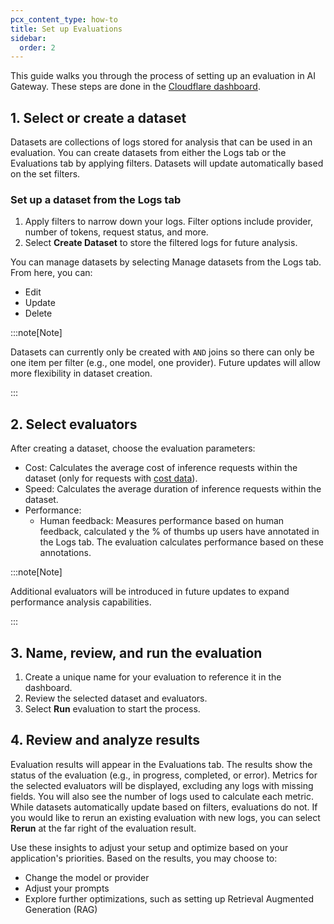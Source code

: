 ```yaml
---
pcx_content_type: how-to
title: Set up Evaluations
sidebar:
  order: 2
---
```


This guide walks you through the process of setting up an evaluation in AI Gateway. These steps are done in the [Cloudflare dashboard](https://dash.cloudflare.com/).

## 1. Select or create a dataset

Datasets are collections of logs stored for analysis that can be used in an evaluation. You can create datasets from either the Logs tab or the Evaluations tab by applying filters. Datasets will update automatically based on the set filters. 

### Set up a dataset from the Logs tab

1. Apply filters to narrow down your logs. Filter options include provider, number of tokens, request status, and more. 
2. Select **Create Dataset** to store the filtered logs for future analysis.

You can manage datasets by selecting Manage datasets from the Logs tab. From here, you can:

- Edit
- Update
- Delete

:::note[Note]

Datasets can currently only be created with `AND` joins so there can only be one item per filter (e.g., one model, one provider). Future updates will allow more flexibility in dataset creation.

:::

## 2. Select evaluators

After creating a dataset, choose the evaluation parameters:

- Cost: Calculates the average cost of inference requests within the dataset (only for requests with [cost data](https://developers.cloudflare.com/ai-gateway/observability/costs/)).
- Speed: Calculates the average duration of inference requests within the dataset.
- Performance:
  - Human feedback: Measures performance based on human feedback, calculated y the % of thumbs up users have annotated in the Logs tab. The evaluation calculates performance based on these annotations.

:::note[Note]

Additional evaluators will be introduced in future updates to expand performance analysis capabilities.

:::

## 3. Name, review, and run the evaluation

1. Create a unique name for your evaluation to reference it in the dashboard.
2. Review the selected dataset and evaluators.
3. Select **Run** evaluation to start the process.

## 4. Review and analyze results

Evaluation results will appear in the Evaluations tab. The results show the status of the evaluation (e.g., in progress, completed, or error). Metrics for the selected evaluators will be displayed, excluding any logs with missing fields. You will also see the number of logs used to calculate each metric. While datasets automatically update based on filters, evaluations do not. If you would like to rerun an existing evaluation with new logs, you can select **Rerun** at the far right of the evaluation result. 

Use these insights to adjust your setup and optimize based on your application's priorities. Based on the results, you may choose to:

- Change the model or provider
- Adjust your prompts
- Explore further optimizations, such as setting up Retrieval Augmented Generation (RAG)
